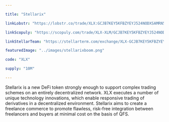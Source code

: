 ```yaml
---

title: "Stellarix"

linkLobstr: "https://lobstr.co/trade/XLX:GCJB7KEY5KFBZYEYJ524NODXSAMRN5Y6XM64BD7SF7ZWZICK7REB3DUF"

linkScopuly: "https://scopuly.com/trade/XLX-XLM/GCJB7KEY5KFBZYEYJ524NODXSAMRN5Y6XM64BD7SF7ZWZICK7REB3DUF/native"

linkStellarTeam: "https://stellarterm.com/exchange/XLX-GCJB7KEY5KFBZYEYJ524NODXSAMRN5Y6XM64BD7SF7ZWZICK7REB3DUF/XLM-native"

featuredImage: "../images/stellarixboom.png"

code: "XLX"

supply: "10M"

---
```


Stellarix is a new DeFi token strongly enough to support complex trading schemes on an entirely decentralized network. XLX executes a number of unique technology innovations, which enable responsive trading of derivatives in a decentralized environment. Stellarix aims to create a freelance commerce to promote flawless, risk-free integration between freelancers and buyers at minimal cost on the basis of QFS.
 

